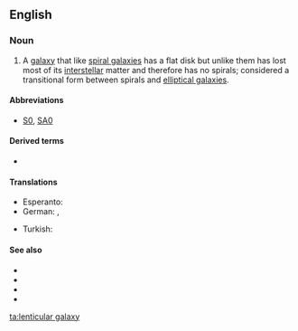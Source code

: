 ==English==

===Noun===
{{wikipedia}}
{{en-noun|head=[[lenticular]] [[galaxy]]|lenticular galaxies}}

# {{label|en|galaxy}} A [[galaxy]] that like [[spiral galaxy|spiral galaxies]] has a flat disk but unlike them has lost most of its [[interstellar]] matter and therefore has no spirals; considered a transitional form between spirals and [[elliptical galaxy|elliptical galaxies]].

====Abbreviations====
* [[S0]], [[SA0]]

====Derived terms====
* {{l|en|barred lenticular galaxy}}

====Translations====
{{trans-top|galaxy that has flat disk but has lost most of its interstellar matter}}
* Esperanto: {{t|eo|lensosimila galaksio}}
* German: {{t|de|lentikuläre Galaxie|f}}, {{t|de|linsenförmige Galaxie|f}}
{{trans-mid}}
* Turkish: {{t|tr|merceksi galaksi}}
{{trans-bottom}}

====See also====
* {{l|en|elliptical galaxy}}
* {{l|en|spiral galaxy}}
* {{l|en|barred spiral galaxy}}
* {{l|en|irregular galaxy}}

[[ta:lenticular galaxy]]